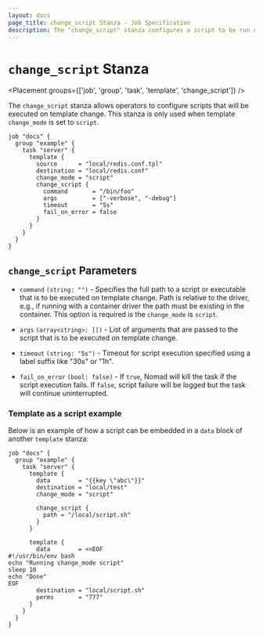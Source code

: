 ```yaml
---
layout: docs
page_title: change_script Stanza - Job Specification
description: The "change_script" stanza configures a script to be run on template re-render.
---
```


# `change_script` Stanza

<Placement groups={['job', 'group', 'task', 'template', 'change_script']} />

The `change_script` stanza allows operators to configure scripts that
will be executed on template change. This stanza is only used when template
`change_mode` is set to `script`. 

```hcl
job "docs" {
  group "example" {
    task "server" {
      template {
        source      = "local/redis.conf.tpl"
        destination = "local/redis.conf"
        change_mode = "script"
        change_script {
          command       = "/bin/foo"
          args          = ["-verbose", "-debug"]
          timeout       = "5s"
          fail_on_error = false
        }
      }
    }
  }
}
```

## `change_script` Parameters

- `command` `(string: "")` - Specifies the full path to a script or executable
  that is to be executed on template change. Path is relative to the driver, e.g.,
  if running with a container driver the path must be existing in the container.
  This option is required is the `change_mode` is `script`.

- `args` `(array<string>: [])` - List of arguments that are passed to the script
  that is to be executed on template change. 

- `timeout` `(string: "5s")` - Timeout for script execution specified using a
  label suffix like "30s" or "1h". 

- `fail_on_error` `(bool: false)` - If `true`, Nomad will kill the task if the
  script execution fails. If `false`, script failure will be logged but the task
  will continue uninterrupted. 

### Template as a script example

Below is an example of how a script can be embedded in a `data` block of another
`template` stanza:

```hcl
job "docs" {
  group "example" {
    task "server" {
      template {
        data        = "{{key \"abc\"}}"
        destination = "local/test"
        change_mode = "script"

        change_script {
          path = "/local/script.sh"
        }
      }

      template {
        data        = <<EOF
#!/usr/bin/env bash
echo "Running change_mode script"
sleep 10
echo "Done"
EOF
        destination = "local/script.sh"
        perms       = "777"
      }
    }
  }
}
```